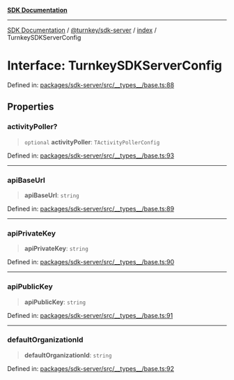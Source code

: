 [**SDK Documentation**](../../../../README.mdx)

***

[SDK Documentation](../../../../packages.mdx) / [@turnkey/sdk-server](../../README.mdx) / [index](../README.mdx) / TurnkeySDKServerConfig

# Interface: TurnkeySDKServerConfig

Defined in: [packages/sdk-server/src/\_\_types\_\_/base.ts:88](https://github.com/tkhq/sdk/blob/078f5423e923fbd1d7fd39440402d7f01d09c3d0/packages/sdk-server/src/__types__/base.ts#L88)

## Properties

### activityPoller?

> `optional` **activityPoller**: `TActivityPollerConfig`

Defined in: [packages/sdk-server/src/\_\_types\_\_/base.ts:93](https://github.com/tkhq/sdk/blob/078f5423e923fbd1d7fd39440402d7f01d09c3d0/packages/sdk-server/src/__types__/base.ts#L93)

***

### apiBaseUrl

> **apiBaseUrl**: `string`

Defined in: [packages/sdk-server/src/\_\_types\_\_/base.ts:89](https://github.com/tkhq/sdk/blob/078f5423e923fbd1d7fd39440402d7f01d09c3d0/packages/sdk-server/src/__types__/base.ts#L89)

***

### apiPrivateKey

> **apiPrivateKey**: `string`

Defined in: [packages/sdk-server/src/\_\_types\_\_/base.ts:90](https://github.com/tkhq/sdk/blob/078f5423e923fbd1d7fd39440402d7f01d09c3d0/packages/sdk-server/src/__types__/base.ts#L90)

***

### apiPublicKey

> **apiPublicKey**: `string`

Defined in: [packages/sdk-server/src/\_\_types\_\_/base.ts:91](https://github.com/tkhq/sdk/blob/078f5423e923fbd1d7fd39440402d7f01d09c3d0/packages/sdk-server/src/__types__/base.ts#L91)

***

### defaultOrganizationId

> **defaultOrganizationId**: `string`

Defined in: [packages/sdk-server/src/\_\_types\_\_/base.ts:92](https://github.com/tkhq/sdk/blob/078f5423e923fbd1d7fd39440402d7f01d09c3d0/packages/sdk-server/src/__types__/base.ts#L92)
